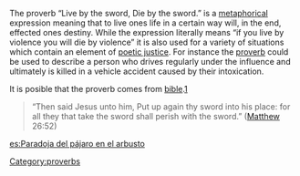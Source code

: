 The proverb “Live by the sword, Die by the sword.” is a [[metaphor|metaphorical]] expression meaning that to live ones life in a certain way will, in the end, effected ones destiny. While the expression literally means “if you live by violence you will die by violence” it is also used for a variety of situations which contain an element of [[poetic justice]]. For instance the [[proverb]] could be used to describe a person who drives regularly under the influence and ultimately is killed in a vehicle accident caused by their intoxication.

It is posible that the proverb comes from [[bible]].[http://www.phrases.org.uk/bulletin_board/19/messages/26.html] 

<blockquote>
“Then said Jesus unto him, Put up again thy sword into his place: for all they that take the sword shall perish with the sword.” ([[Matthew the Evangelist|Matthew]] 26:52)
</blockquote>

[[Category:proverbs]]

[[es:Paradoja del pájaro en el arbusto]]